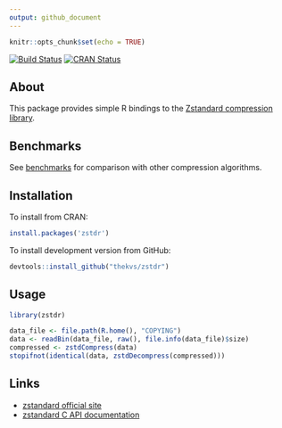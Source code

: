 ```yaml
---
output: github_document
---
```


```r
knitr::opts_chunk$set(echo = TRUE)
```
[![Build Status](https://travis-ci.org/thekvs/zstdr.svg?branch=master)](https://travis-ci.org/thekvs/zstdr)
[![CRAN Status](http://www.r-pkg.org/badges/version/zstdr)](http://cran.r-project.org/package=zstdr)

## About
This package provides simple R bindings to the [Zstandard compression library](http://facebook.github.io/zstd/).

## Benchmarks
See [benchmarks](Benchmarks.md) for comparison with other compression algorithms.

## Installation
To install from CRAN:
```r
install.packages('zstdr')
```
To install development version from GitHub:
```r
devtools::install_github("thekvs/zstdr")
```

## Usage
```r
library(zstdr)

data_file <- file.path(R.home(), "COPYING")
data <- readBin(data_file, raw(), file.info(data_file)$size)
compressed <- zstdCompress(data)
stopifnot(identical(data, zstdDecompress(compressed)))
```

## Links
* [zstandard official site](http://facebook.github.io/zstd/)
* [zstandard C API documentation](http://facebook.github.io/zstd/zstd_manual.html)
